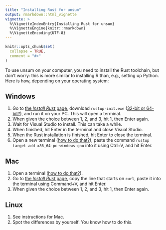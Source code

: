 ```yaml
---
title: "Installing Rust for unsum"
output: rmarkdown::html_vignette
vignette: >
  %\VignetteIndexEntry{Installing Rust for unsum}
  %\VignetteEngine{knitr::rmarkdown}
  %\VignetteEncoding{UTF-8}
---
```


```r
knitr::opts_chunk$set(
  collapse = TRUE,
  comment = "#>"
)
```

To use unsum on your computer, you need to install the Rust toolchain, but don't worry: this is more similar to installing R than, e.g., setting up Python. Here is how, depending on your operating system:

## Windows

1.  Go to [the *Install Rust* page](https://www.rust-lang.org/tools/install), download `rustup-init.exe` ([32-bit or 64-bit?](https://support.microsoft.com/en-us/windows/32-bit-and-64-bit-windows-frequently-asked-questions-c6ca9541-8dce-4d48-0415-94a3faa2e13d)), and run it on your PC. This will open a terminal.
2.  When given the choice between 1, 2, and 3, hit 1, then Enter again.
3.  Wait for Visual Studio to install. This can take a while.
4.  When finished, hit Enter in the terminal and close Visual Studio.
5.  When the Rust installation is finished, hit Enter to close the terminal.
6.  Open a new terminal ([how to do that?](https://learn.microsoft.com/en-us/windows/terminal/faq#how-do-i-run-a-shell-in-windows-terminal-in-administrator-mode)), paste the command `rustup target add x86_64-pc-windows-gnu` into it using Ctrl+V, and hit Enter.

## Mac

1.  Open a terminal ([how to do that?](https://support.apple.com/en-asia/guide/terminal/apd5265185d-f365-44cb-8b09-71a064a42125/mac)).
2.  Go to [the *Install Rust* page](https://www.rust-lang.org/tools/install), copy the line that starts on `curl`, paste it into the terminal using Command+V, and hit Enter.
3.  When given the choice between 1, 2, and 3, hit 1, then Enter again.

## Linux

1.  See instructions for Mac.
2.  Spot the differences by yourself. You know how to do this.
